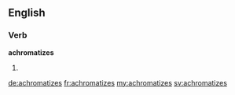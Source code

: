 ==English==

===Verb===
'''achromatizes'''

# {{third-person singular of|achromatize}}

[[de:achromatizes]]
[[fr:achromatizes]]
[[my:achromatizes]]
[[sv:achromatizes]]